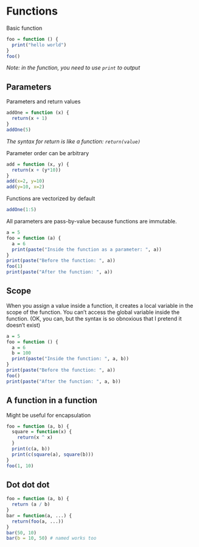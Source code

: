 
# Functions

Basic function
```r
foo = function () {
  print("hello world")
}
foo()
```
*Note: in the function, you need to use `print` to output*

## Parameters

Parameters and return values
```r
addOne = function (x) {
  return(x + 1)
}
addOne(5)
```
*The syntax for return is like a function: `return(value)`*

Parameter order can be arbitrary
```r
add = function (x, y) {
  return(x + (y*10))
}
add(x=2, y=10)
add(y=10, x=2)
```

Functions are vectorized by default
```r
addOne(1:5)
```

All parameters are pass-by-value because functions are immutable.

```r
a = 5
foo = function (a) {
  a = 6
  print(paste("Inside the function as a parameter: ", a))
}
print(paste("Before the function: ", a))
foo(1)
print(paste("After the function: ", a))

```


## Scope

When you assign a value inside a function, it creates a local variable in the scope of the function. You can't access the global variable inside the function. (OK, you can, but the syntax is so obnoxious that I pretend it doesn't exist)

```r
a = 5
foo = function () {
  a = 6
  b = 100
  print(paste("Inside the function: ", a, b))
}
print(paste("Before the function: ", a))
foo()
print(paste("After the function: ", a, b))
```


## A function in a function

Might be useful for encapsulation
```r
foo = function (a, b) {
  square = function(x) {
    return(x ^ x)
  }
  print(c(a, b))
  print(c(square(a), square(b)))
}
foo(1, 10)
```


## Dot dot dot
```r
foo = function (a, b) {
  return (a / b)
}
bar = function(a, ...) {
  return(foo(a, ...))
}
bar(50, 10)
bar(b = 10, 50) # named works too
```


